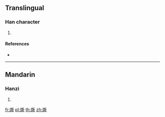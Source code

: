 ==Translingual==

===Han character===
{{Han char|rn=86|rad=火|as=12|sn=16|four=|canj=FTCL}}

# {{defn|Han|sort=火12}}

====References====
* {{Han ref|kx=0683.010|dkj=19413|dj=1095.030|hdz=32232.060|uh=71CD|ud=29133}}

----

==Mandarin==

===Hanzi===
{{cmn-hanzi|pin=[[liáo]] ([[liao2]]), [[liǎo]] ([[liao3]]), [[sī]] ([[si1]])|wg=liao<sup>2</sup>, liao<sup>3</sup>, ssu<sup>1</sup>}}

# {{defn|lang=cmn|sort=火12}}

[[fr:燍]]
[[pl:燍]]
[[th:燍]]
[[zh:燍]]